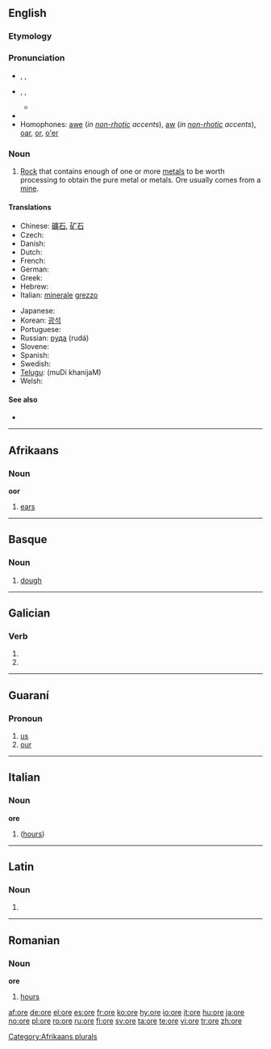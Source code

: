 {{also|oré|orë|öre|øre}}
{{wikipedia}}
==English==

===Etymology===
{{etyl|ang}} {{term|ar|ār|lang=ang}}

===Pronunciation===
* {{a|RP}} {{enPR|ô}}, {{IPA|/ɔː/}}, {{SAMPA|/O:/}}
* {{a|US}} {{enPR|ôr}}, {{IPA|/oʊr/|/ɔːr/}}, {{SAMPA|/O:r/}}
** {{rhymes|ɔː(r)}}
* {{audio|en-us-ore.ogg|Audio (US)}}
* Homophones: [[awe]] (''in [[non-rhotic]] accents''), [[aw]] (''in [[non-rhotic]] accents''), [[oar]], [[or]], [[o'er]]

===Noun===
{{en-noun|s|-}}

# [[rock|Rock]] that contains enough of one or more [[metal]]s to be worth processing to obtain the pure metal or metals. Ore usually comes from a [[mine]].

====Translations====
{{trans-top|rock that contains enough material to process into pure material}}
* Chinese: [[礦石]], [[矿石]]
* Czech: {{t-|cs|ruda|f}}
* Danish: {{t-|da|malm|c}}
* Dutch: {{t+|nl|erts|n}}
* French: {{t+|fr|minerai|m}}
* German: {{t+|de|Erz|n}}
* Greek: {{t+|el|μετάλλευμα|n|sc=Grek}}
* Hebrew: {{t-|he|עפרה|f|alt=עַפְרָה|sc=Hebr}}
* Italian: [[minerale]] [[grezzo]] {{m}}
{{trans-mid}}
* Japanese: {{t+|ja|鉱石|sc=Jpan}}
* Korean: [[광석]]
* Portuguese: {{t+|pt|minério|m}}
* Russian: [[руда]] {{f}} (rudá)
* Slovene: {{t+|sl|ruda|f}}
* Spanish: {{t+|es|mineral|m}}
* Swedish: {{t+|sv|malm|c}}
* [[Telugu]]: {{t|te|ముడి ఖనిజం|sc=Telu}} (muDi khanijaM)
* Welsh: {{t-|cy|mwyn|m|xs=Welsh}}
{{trans-bottom}}

====See also====
* {{pedialite}}

----

==Afrikaans==
{{af-noun|[[oor]]|ore}}

===Noun===
'''oor'''

# [[ears]]

[[Category:Afrikaans plurals]]

----

==Basque==

===Noun===
{{infl|eu|noun}}

# [[dough]]

----

==Galician==

===Verb===
{{gl-verb-form}}

# {{conjugation of|[[orar#Galician|orar]]||1|s|pres|sub}}
# {{conjugation of|[[orar#Galician|orar]]||3|s|pres|sub}}

----

==Guaraní==

===Pronoun===
{{infl|gn|pronoun}}

# [[us]]
# [[our]]

----

==Italian==

===Noun===
'''ore'''

# {{plural of|[[ora]]|lang=Italian}} ([[hours]])

----

==Latin==

===Noun===
{{infl|la|noun form|head=ōre|n}}

# {{inflection of|os#Latin|ōs|abl|s}}

----

==Romanian==

===Noun===
'''ore''' {{f|p}}

# {{plural of|oră|lang=Romanian}} [[hours]]

[[af:ore]]
[[de:ore]]
[[el:ore]]
[[es:ore]]
[[fr:ore]]
[[ko:ore]]
[[hy:ore]]
[[io:ore]]
[[it:ore]]
[[hu:ore]]
[[ja:ore]]
[[no:ore]]
[[pl:ore]]
[[ro:ore]]
[[ru:ore]]
[[fi:ore]]
[[sv:ore]]
[[ta:ore]]
[[te:ore]]
[[vi:ore]]
[[tr:ore]]
[[zh:ore]]